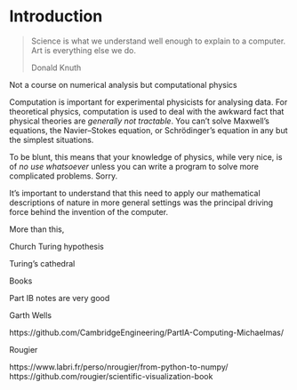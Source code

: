 # Introduction

> Science is what we understand well enough to explain to a computer. Art is everything else we do.
>
> Donald Knuth

Not a course on numerical analysis but computational physics

Computation is important for experimental physicists for analysing data. For theoretical physics, computation is used to deal with the awkward fact that physical theories are _generally not tractable_. You can't solve Maxwell's equations, the Navier–Stokes equation, or Schrödinger's equation in any but the simplest situations. 

To be blunt, this means that your knowledge of physics, while very nice, is of _no use whatsoever_ unless you can write a program to solve more complicated problems. Sorry.

It's important to understand that this need to apply our mathematical descriptions of nature in more general settings was the principal driving force behind the invention of the computer.

More than this,

Church Turing hypothesis

Turing's cathedral

Books

Part IB notes are very good

Garth Wells

https://github.com/CambridgeEngineering/PartIA-Computing-Michaelmas/

Rougier

https://www.labri.fr/perso/nrougier/from-python-to-numpy/
https://github.com/rougier/scientific-visualization-book